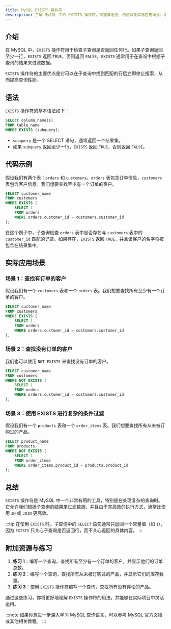 ```yaml
---
title: MySQL EXISTS 操作符
description: 了解 MySQL 中的 EXISTS 操作符，掌握其语法、用法以及实际应用场景。本文适合初学者，包含清晰的解释和代码示例。
---
```


## 介绍

在 MySQL 中，`EXISTS` 操作符用于检查子查询是否返回任何行。如果子查询返回至少一行，`EXISTS` 返回 `TRUE`，否则返回 `FALSE`。`EXISTS` 通常用于在查询中根据子查询的结果来过滤数据。

`EXISTS` 操作符的主要优点是它可以在子查询中找到匹配的行后立即停止搜索，从而提高查询性能。

## 语法

`EXISTS` 操作符的基本语法如下：

```sql
SELECT column_name(s)
FROM table_name
WHERE EXISTS (subquery);
```

- `subquery` 是一个 SELECT 语句，通常返回一个结果集。
- 如果 `subquery` 返回至少一行，`EXISTS` 返回 `TRUE`，否则返回 `FALSE`。

## 代码示例

假设我们有两个表：`orders` 和 `customers`。`orders` 表包含订单信息，`customers` 表包含客户信息。我们想要查找至少有一个订单的客户。

```sql
SELECT customer_name
FROM customers
WHERE EXISTS (
    SELECT 1
    FROM orders
    WHERE orders.customer_id = customers.customer_id
);
```

在这个例子中，子查询检查 `orders` 表中是否存在与 `customers` 表中的 `customer_id` 匹配的记录。如果存在，`EXISTS` 返回 `TRUE`，并且该客户的名字将被包含在结果集中。

## 实际应用场景

### 场景 1：查找有订单的客户

假设我们有一个 `customers` 表和一个 `orders` 表。我们想要查找所有至少有一个订单的客户。

```sql
SELECT customer_name
FROM customers
WHERE EXISTS (
    SELECT 1
    FROM orders
    WHERE orders.customer_id = customers.customer_id
);
```

### 场景 2：查找没有订单的客户

我们也可以使用 `NOT EXISTS` 来查找没有订单的客户。

```sql
SELECT customer_name
FROM customers
WHERE NOT EXISTS (
    SELECT 1
    FROM orders
    WHERE orders.customer_id = customers.customer_id
);
```

### 场景 3：使用 EXISTS 进行复杂的条件过滤

假设我们有一个 `products` 表和一个 `order_items` 表。我们想要查找所有从未被订购过的产品。

```sql
SELECT product_name
FROM products
WHERE NOT EXISTS (
    SELECT 1
    FROM order_items
    WHERE order_items.product_id = products.product_id
);
```

## 总结

`EXISTS` 操作符是 MySQL 中一个非常有用的工具，特别是在处理复杂的查询时。它允许我们根据子查询的结果来过滤数据，并且由于其高效的执行方式，通常比使用 `IN` 或 `JOIN` 更高效。

:::tip
在使用 `EXISTS` 时，子查询中的 `SELECT` 语句通常只返回一个常量值（如 `1`），因为 `EXISTS` 只关心子查询是否返回行，而不关心返回的具体内容。
:::

## 附加资源与练习

1. **练习 1**：编写一个查询，查找所有至少有一个订单的客户，并显示他们的订单总数。
2. **练习 2**：编写一个查询，查找所有从未被订购过的产品，并显示它们的库存数量。
3. **练习 3**：使用 `EXISTS` 操作符编写一个查询，查找所有没有评论的产品。

通过这些练习，你将更好地理解 `EXISTS` 操作符的用法，并能够在实际项目中灵活运用。

:::note
如果你想进一步深入学习 MySQL 查询语言，可以参考 MySQL 官方文档或其他相关教程。
:::